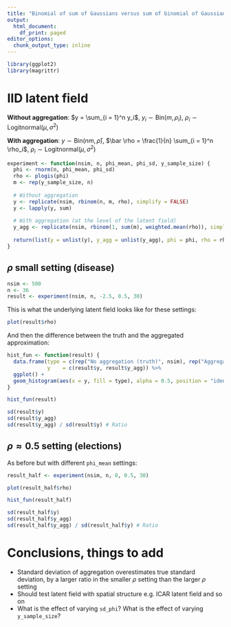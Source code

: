 ```yaml
---
title: "Binomial of sum of Gaussians versus sum of binomial of Gaussians"
output:
  html_document:
    df_print: paged
editor_options:
  chunk_output_type: inline
---
```


```r
library(ggplot2)
library(magrittr)
```

# IID latent field

**Without aggregation**: $y = \sum_{i = 1}^n y_i$, $y_i \sim \text{Bin}(m, \rho_i)$, $\rho_i \sim \text{Logitnormal}(\mu, \sigma^2)$

**With aggregation**: $y \sim \text{Bin}(nm, \bar \rho)$, $\bar \rho = \frac{1}{n} \sum_{i = 1}^n \rho_i$, $\rho_i \sim \text{Logitnormal}(\mu, \sigma^2)$

```r
experiment <- function(nsim, n, phi_mean, phi_sd, y_sample_size) {
  phi <- rnorm(n, phi_mean, phi_sd)
  rho <- plogis(phi)
  m <- rep(y_sample_size, n)
  
  # Without aggregation
  y <- replicate(nsim, rbinom(n, m, rho), simplify = FALSE)
  y <- lapply(y, sum)
  
  # With aggregation (at the level of the latent field)
  y_agg <- replicate(nsim, rbinom(1, sum(m), weighted.mean(rho)), simplify = FALSE)
  
  return(list(y = unlist(y), y_agg = unlist(y_agg), phi = phi, rho = rho))
}
```

## $\rho$ small setting (disease)

```r
nsim <- 500
n <- 36
result <- experiment(nsim, n, -2.5, 0.5, 30)
```

This is what the underlying latent field looks like for these settings:

```r
plot(result$rho)
```

And then the difference between the truth and the aggregated approximation:

```r
hist_fun <- function(result) {
  data.frame(type = c(rep("No aggregation (truth)", nsim), rep("Aggregation (approximation)", nsim)),
             y    = c(result$y, result$y_agg)) %>%
  ggplot() +
  geom_histogram(aes(x = y, fill = type), alpha = 0.5, position = "identity")
}

hist_fun(result)
```

```r
sd(result$y)
sd(result$y_agg)
sd(result$y_agg) / sd(result$y) # Ratio
```

## $\rho \approx 0.5$ setting (elections)

As before but with different `phi_mean` settings:

```r
result_half <- experiment(nsim, n, 0, 0.5, 30)
```

```r
plot(result_half$rho)
```

```r
hist_fun(result_half)
```

```r
sd(result_half$y)
sd(result_half$y_agg)
sd(result_half$y_agg) / sd(result_half$y) # Ratio
```


# Conclusions, things to add

* Standard deviation of aggregation overestimates true standard deviation, by a larger ratio in the smaller $\rho$ setting than the larger $\rho$ setting
* Should test latent field with spatial structure e.g. ICAR latent field and so on
* What is the effect of varying `sd_phi`? What is the effect of varying `y_sample_size`?